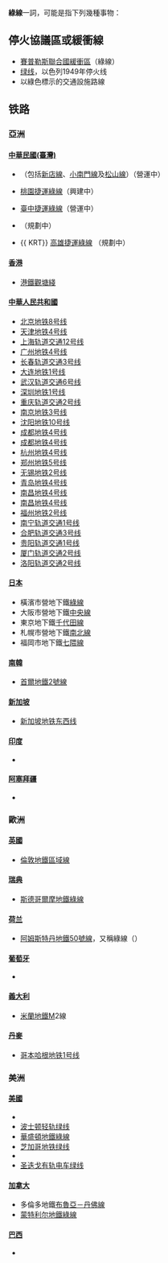 {{NoteTA
|G1=TO
}}
'''綠線'''一詞，可能是指下列幾種事物：

== 停火協議區或緩衝線 ==
* [[賽普勒斯聯合國緩衝區|賽普勒斯聯合國緩衝區]]（綠線）
* [[绿线_(以色列)|绿线]]，以色列1949年停火线
* 以綠色標示的交通設施路線

== 铁路 ==
{{线路名消歧义}}
=== 亞洲 ===
==== [[臺灣|中華民國(臺灣)]] ====
* {{TRTS}} {{松山新店線}}（包括[[新店線|新店線]]、[[小南門線|小南門線]]及[[松山線|松山線]]）（營運中）
* {{TMRTS}} [[桃園捷運綠線|桃園捷運綠線]]（興建中）
* {{TCRT}} [[臺中捷運綠線|臺中捷運綠線]]（營運中）
* {{TNRT}} {{臺南捷運綠線}}（規劃中）
* {{ KRT}} [[高雄捷運綠線|高雄捷運綠線]] （規劃中）

==== [[香港|香港]] ====
* [[港鐵|港鐵]][[觀塘綫|觀塘綫]]

==== [[中華人民共和國|中華人民共和國]] ====
* [[北京地铁8号线|北京地铁8号线]]
* [[天津地铁4号线|天津地铁4号线]]
* [[上海轨道交通12号线|上海轨道交通12号线]]
* [[广州地铁4号线|广州地铁4号线]]
* [[长春轨道交通3号线|长春轨道交通3号线]]
* [[大连地铁1号线|大连地铁1号线]]
* [[武汉轨道交通6号线|武汉轨道交通6号线]]
* [[深圳地铁1号线|深圳地铁1号线]]
* [[重庆轨道交通2号线|重庆轨道交通2号线]]
* [[南京地铁3号线|南京地铁3号线]]
* [[沈阳地铁10号线|沈阳地铁10号线]]
* [[成都地铁4号线|成都地铁4号线]]
* [[成都地铁4号线|成都地铁4号线]]
* [[杭州地铁4号线|杭州地铁4号线]]
* [[郑州地铁5号线|郑州地铁5号线]]
* [[无锡地铁2号线|无锡地铁2号线]]
* [[青岛地铁4号线|青岛地铁4号线]]
* [[南昌地铁4号线|南昌地铁4号线]]
* [[南昌地铁4号线|南昌地铁4号线]]
* [[福州地铁2号线|福州地铁2号线]]
* [[南宁轨道交通1号线|南宁轨道交通1号线]]
* [[合肥轨道交通3号线|合肥轨道交通3号线]]
* [[贵阳轨道交通1号线|贵阳轨道交通1号线]]
* [[厦门轨道交通2号线|厦门轨道交通2号线]]
* [[洛阳轨道交通2号线|洛阳轨道交通2号线]]

==== [[日本|日本]] ====
* 橫濱市營地下鐵[[綠線_(橫濱市營地下鐵)|綠線]]
* 大阪市營地下鐵[[中央線_(大阪市營地下鐵)|中央線]]
* 東京地下鐵[[千代田線|千代田線]]
* 札幌市營地下鐵[[南北線_(札幌市營地下鐵)|南北線]]
* 福岡市地下鐵[[七隈線|七隈線]]

==== [[南韓|南韓]] ====
* [[首爾地鐵2號線|首爾地鐵2號線]]

==== [[新加坡|新加坡]] ====
* [[新加坡地铁|新加坡地铁]][[东西线_(新加坡)|东西线]]

==== [[印度|印度]] ====
* {{le|金奈地铁绿线|Green Line (Chennai Metro)}}

==== [[阿塞拜疆|阿塞拜疆]] ====
* {{link-ru|巴库地铁绿线|Зелёная линия (Баку)}}

=== 歐洲 ===
==== [[英國|英國]] ====
*[[倫敦地鐵區域線|倫敦地鐵區域線]]

==== [[瑞典|瑞典]] ====
* [[斯德哥爾摩地鐵綠線|斯德哥爾摩地鐵綠線]]

==== [[荷兰|荷兰]] ====
*[[阿姆斯特丹地鐵50號線|阿姆斯特丹地鐵50號線]]，又稱綠線（{{lang-nl|Ringlijn}}）

==== [[葡萄牙|葡萄牙]] ====
*{{link-pt|里斯本地铁绿线|Linha Verde (Metropolitano de Lisboa)}}

==== [[義大利|義大利]] ====
*[[米蘭地鐵|米蘭地鐵]]M2線

==== [[丹麥|丹麥]] ====
*[[哥本哈根地铁1号线|哥本哈根地铁1号线]]

=== 美洲 ===
==== [[美國|美國]] ====
* {{link-en|亞特蘭大地鐵綠線|Green Line (MARTA)}}
* [[波士顿轻轨绿线|波士顿轻轨绿线]]
* [[華盛頓地鐵綠線|華盛頓地鐵綠線]]
* [[芝加哥地铁绿线|芝加哥地铁绿线]]
* {{Link-en|鹽湖城輕軌綠線|Green Line (TRAX)}}
* [[圣迭戈有轨电车绿线|圣迭戈有轨电车绿线]]

==== [[加拿大|加拿大]] ====
* 多倫多地鐵[[布魯亞－丹佛線|布魯亞－丹佛線]]
* [[蒙特利尔地鐵綠線|蒙特利尔地鐵綠線]]

==== [[巴西|巴西]] ====
* {{link-pt|巴西利亞地鐵綠線|Linha Verde do Metrô do Distrito Federal (Brasil)}}

{{disambig|CAT=二字路线名消歧义}}